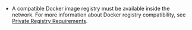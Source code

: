 * A compatible Docker image registry must be available inside the network. For more information about Docker registry compatibility, see [Private Registry Requirements](enterprise/installing-general-requirements#private-registry-requirements).